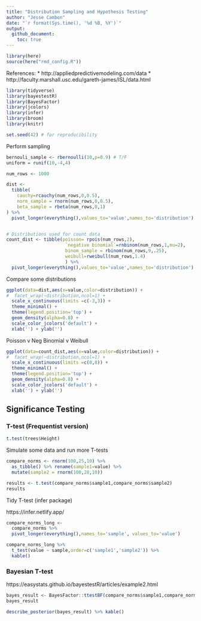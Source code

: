 ```yaml
---
title: "Distribution Sampling and Hypothesis Testing"
author: "Jesse Cambon"
date: "`r format(Sys.time(), '%d %B, %Y')`"
output:
  github_document:
    toc: true
---
```


```r
library(here)
source(here("rmd_config.R"))
```

References:
* http://appliedpredictivemodeling.com/data
* http://faculty.marshall.usc.edu/gareth-james/ISL/data.html

```r
library(tidyverse)
library(bayestestR)
library(BayesFactor)
library(jcolors)
library(infer)
library(broom)
library(knitr)

set.seed(42) # for reproducibility
```

Perform sampling

```r
bernouli_sample <- rbernoulli(10,p=0.9) # T/F
uniform = runif(10,-4,4)

num_rows <- 1000

dist <- 
  tibble(
    cauchy=rcauchy(num_rows,0,0.5),
    norm_sample = rnorm(num_rows,0,0.5),
    beta_sample = rbeta(num_rows,0,1)
) %>%
  pivot_longer(everything(),values_to='value',names_to='distribution')


# Distributions used for count data
count_dist <- tibble(poisson= rpois(num_rows,2),
                      `negative binomial`=rnbinom(num_rows,1,mu=2),
                      binom_sample = rbinom(num_rows,9,.25),
                      weibull=rweibull(num_rows,1.4)
                      ) %>%
  pivot_longer(everything(),values_to='value',names_to='distribution')
```

Compare some distributions

```r
ggplot(data=dist,aes(x=value,color=distribution)) + 
#  facet_wrap(~distribution,ncol=1) +
  scale_x_continuous(limits =c(-3,3)) +
  theme_minimal() +
  theme(legend.position='top') +
  geom_density(alpha=0.8) +
  scale_color_jcolors('default') + 
  xlab('') + ylab('')
```

Poisson v Neg Binomial v Weibull

```r
ggplot(data=count_dist,aes(x=value,color=distribution)) + 
#  facet_wrap(~distribution,ncol=1) +
  scale_x_continuous(limits =c(0,8)) +
  theme_minimal() +
  theme(legend.position='top') +
  geom_density(alpha=0.8) +
  scale_color_jcolors('default') + 
  xlab('') + ylab('')
```


## Significance Testing

### T-test (Frequentist version)

```r
t.test(trees$Height)
```

Simulate some data and run more T-tests

```r
compare_norms <- rnorm(100,25,10) %>%
  as_tibble() %>% rename(sample1=value) %>%
  mutate(sample2 = rnorm(100,28,10))

results <- t.test(compare_norms$sample1,compare_norms$sample2)
results
```

Tidy T-test (infer package)

https://infer.netlify.app/

```r
compare_norms_long <- 
  compare_norms %>%
  pivot_longer(everything(),names_to='sample', values_to='value')

compare_norms_long %>%
  t_test(value ~ sample,order=c('sample1','sample2')) %>%
  kable()
```


### Bayesian T-test

https://easystats.github.io/bayestestR/articles/example2.html
```r
bayes_result <- BayesFactor::ttestBF(compare_norms$sample1,compare_norms$sample2)
bayes_result
```
```r
describe_posterior(bayes_result) %>% kable()
```

